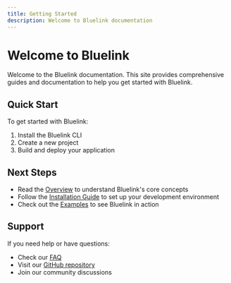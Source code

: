 ```yaml
---
title: Getting Started
description: Welcome to Bluelink documentation
---
```


# Welcome to Bluelink

Welcome to the Bluelink documentation. This site provides comprehensive guides and documentation to help you get started with Bluelink.

## Quick Start

To get started with Bluelink:

1. Install the Bluelink CLI
2. Create a new project
3. Build and deploy your application

## Next Steps

- Read the [Overview](/docs/overview) to understand Bluelink's core concepts
- Follow the [Installation Guide](/docs/installation) to set up your development environment
- Check out the [Examples](/docs/examples) to see Bluelink in action

## Support

If you need help or have questions:

- Check our [FAQ](/docs/faq)
- Visit our [GitHub repository](https://github.com/newstack-cloud/bluelink)
- Join our community discussions